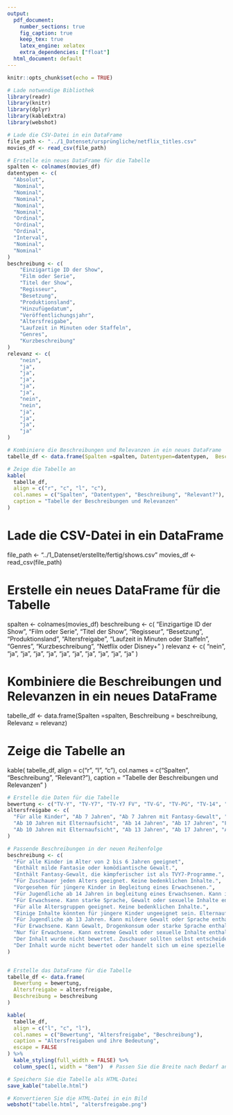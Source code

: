 ```yaml
---
output:
  pdf_document: 
    number_sections: true
    fig_caption: true
    keep_tex: true
    latex_engine: xelatex
    extra_dependencies: ["float"]
  html_document: default
---
```

```r
knitr::opts_chunk$set(echo = TRUE)
```

```r
# Lade notwendige Bibliothek
library(readr)
library(knitr)
library(dplyr)
library(kableExtra)
library(webshot)

# Lade die CSV-Datei in ein DataFrame
file_path <- "../1_Datenset/ursprüngliche/netflix_titles.csv"
movies_df <- read_csv(file_path)

# Erstelle ein neues DataFrame für die Tabelle
spalten <- colnames(movies_df)
datentypen <- c(
  "Absolut",
  "Nominal",
  "Nominal",
  "Nominal",
  "Nominal",
  "Nominal",
  "Ordinal",
  "Ordinal",
  "Ordinal",
  "Interval",
  "Nominal",
  "Nominal"
)
beschreibung <- c(
    "Einzigartige ID der Show", 
    "Film oder Serie", 
    "Titel der Show", 
    "Regisseur", 
    "Besetzung",
    "Produktionsland",
    "Hinzufügedatum",
    "Veröffentlichungsjahr",
    "Altersfreigabe",
    "Laufzeit in Minuten oder Staffeln",
    "Genres",
    "Kurzbeschreibung"
)
relevanz <- c(
    "nein",
    "ja",
    "ja",
    "ja",
    "ja",
    "ja",
    "nein",
    "nein",
    "ja",
    "ja",
    "ja",
    "ja"
)

# Kombiniere die Beschreibungen und Relevanzen in ein neues DataFrame
tabelle_df <- data.frame(Spalten =spalten, Datentypen=datentypen,  Beschreibung = beschreibung, Relevanz = relevanz)

# Zeige die Tabelle an
kable(
  tabelle_df,
  align = c("r", "c", "l", "c"),
  col.names = c("Spalten", "Datentypen", "Beschreibung", "Relevant?"),
  caption = "Tabelle der Beschreibungen und Relevanzen"
)
```


# Lade die CSV-Datei in ein DataFrame
file_path <- "../1_Datenset/erstellte/fertig/shows.csv"
movies_df <- read_csv(file_path)

# Erstelle ein neues DataFrame für die Tabelle
spalten <- colnames(movies_df)
beschreibung <- c(
    "Einzigartige ID der Show", 
    "Film oder Serie", 
    "Titel der Show", 
    "Regisseur", 
    "Besetzung",
    "Produktionsland",
    "Altersfreigabe",
    "Laufzeit in Minuten oder Staffeln",
    "Genres",
    "Kurzbeschreibung",
    "Netflix oder Disney+"
)
relevanz <- c(
    "nein",
    "ja",
    "ja",
    "ja",
    "ja",
    "ja",
    "ja",
    "ja",
    "ja",
    "ja",
    "ja"
)

# Kombiniere die Beschreibungen und Relevanzen in ein neues DataFrame
tabelle_df <- data.frame(Spalten =spalten, Beschreibung = beschreibung, Relevanz = relevanz)

# Zeige die Tabelle an
kable(
  tabelle_df,
  align = c("r", "l", "c"),
  col.names = c("Spalten", "Beschreibung", "Relevant?"),
  caption = "Tabelle der Beschreibungen und Relevanzen"
)

```r

# Erstelle die Daten für die Tabelle
bewertung <- c("TV-Y", "TV-Y7", "TV-Y7 FV", "TV-G", "TV-PG", "TV-14", "TV-MA", "G", "PG", "PG-13", "R", "NC-17", "NR", "UR")
altersfreigabe <- c(
  "Für alle Kinder", "Ab 7 Jahren", "Ab 7 Jahren mit Fantasy-Gewalt", "Für alle Altersgruppen", 
  "Ab 10 Jahren mit Elternaufsicht", "Ab 14 Jahren", "Ab 17 Jahren", "Für alle Altersgruppen", 
  "Ab 10 Jahren mit Elternaufsicht", "Ab 13 Jahren", "Ab 17 Jahren", "Ab 18 Jahren", "Keine Bewertung", "Keine Bewertung"
)

# Passende Beschreibungen in der neuen Reihenfolge
beschreibung <- c(
  "Für alle Kinder im Alter von 2 bis 6 Jahren geeignet",
  "Enthält milde Fantasie oder komödiantische Gewalt.",
  "Enthält Fantasy-Gewalt, die kämpferischer ist als TVY7-Programme.",
  "Für Zuschauer jeden Alters geeignet. Keine bedenklichen Inhalte.",
  "Vorgesehen für jüngere Kinder in Begleitung eines Erwachsenen.",
  "Für Jugendliche ab 14 Jahren in begleitung eines Erwachsenen. Kann intensivere Themen oder Sprache enthalten.",
  "Für Erwachsene. Kann starke Sprache, Gewalt oder sexuelle Inhalte enthalten.",
  "Für alle Altersgruppen geeignet. Keine bedenklichen Inhalte.",
  "Einige Inhalte könnten für jüngere Kinder ungeeignet sein. Elternaufsicht empfohlen.",
  "Für Jugendliche ab 13 Jahren. Kann mildere Gewalt oder Sprache enthalten. Eltern werden gewarnt.",
  "Für Erwachsene. Kann Gewalt, Drogenkonsum oder starke Sprache enthalten.",
  "Nur für Erwachsene. Kann extreme Gewalt oder sexuelle Inhalte enthalten.",
  "Der Inhalt wurde nicht bewertet. Zuschauer sollten selbst entscheiden.",
  "Der Inhalt wurde nicht bewertet oder handelt sich um eine spezielle Version. Vorsicht geboten."
)


# Erstelle das DataFrame für die Tabelle
tabelle_df <- data.frame(
  Bewertung = bewertung,
  Altersfreigabe = altersfreigabe,
  Beschreibung = beschreibung
)

kable(
  tabelle_df,
  align = c("l", "c", "l"),
  col.names = c("Bewertung", "Altersfreigabe", "Beschreibung"),
  caption = "Altersfreigaben und ihre Bedeutung",
  escape = FALSE
) %>%
  kable_styling(full_width = FALSE) %>%
  column_spec(1, width = "8em")  # Passen Sie die Breite nach Bedarf an

```

```r
# Speichern Sie die Tabelle als HTML-Datei
save_kable("tabelle.html")

# Konvertieren Sie die HTML-Datei in ein Bild
webshot("tabelle.html", "altersfreigabe.png")
```